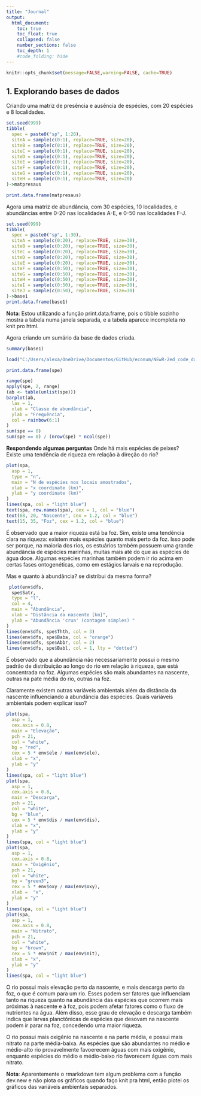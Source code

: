 ---
title: "Journal"
output:
  html_document:
    toc: true
    toc_float: true
    collapsed: false
    number_sections: false
    toc_depth: 1
    #code_folding: hide
---

```{r setup, include=FALSE}
knitr::opts_chunk$set(message=FALSE,warning=FALSE, cache=TRUE)
```

## 1. Explorando bases de dados 
 Criando uma matriz de presência e ausência de espécies, com 20 espécies e 8 localidades.

```{r}
set.seed(999) 
tibble(
  spec = paste0("sp", 1:20),
  siteA = sample(c(0:1), replace=TRUE, size=20),
  siteB = sample(c(0:1), replace=TRUE, size=20),
  siteC = sample(c(0:1), replace=TRUE, size=20),
  siteD = sample(c(0:1), replace=TRUE, size=20),
  siteE = sample(c(0:1), replace=TRUE, size=20),
  siteF = sample(c(0:1), replace=TRUE, size=20),
  siteG = sample(c(0:1), replace=TRUE, size=20),
  siteH = sample(c(0:1), replace=TRUE, size=20) 
)->matpresaus

print.data.frame(matpresaus)
```

Agora uma matriz de abundância, com 30 espécies, 10 localidades, e abundâncias entre 0-20 nas localidades A-E, e 0-50 nas localidades F-J.

```{r}

set.seed(999)
tibble(
  spec = paste0("sp", 1:30),
  siteA = sample(c(0:20), replace=TRUE, size=30),
  siteB = sample(c(0:20), replace=TRUE, size=30),
  siteC = sample(c(0:20), replace=TRUE, size=30),
  siteD = sample(c(0:20), replace=TRUE, size=30),
  siteE = sample(c(0:20), replace=TRUE, size=30),
  siteF = sample(c(0:50), replace=TRUE, size=30),
  siteG = sample(c(0:50), replace=TRUE, size=30),
  siteH = sample(c(0:50), replace=TRUE, size=30),
  siteI = sample(c(0:50), replace=TRUE, size=30),
  siteJ = sample(c(0:50), replace=TRUE, size=30)
)->base1
print.data.frame(base1)
```
**Nota**: Estou utilizando a função print.data.frame, pois o tibble sozinho mostra a tabela numa janela separada, e a tabela aparece incompleta no knit pro html.

Agora criando um sumário da base de dados criada.

```{r}
summary(base1)
```
```{r}
load("C:/Users/alexa/OneDrive/Documentos/GitHub/econum/NEwR-2ed_code_data/NEwR2-Data/Doubs.RData") # Carregando os dados que o livro usa como exemplo

print.data.frame(spe)
```



```{r}
range(spe)
apply(spe, 2, range)
(ab <- table(unlist(spe)))
barplot(ab, 
  las = 1,
  xlab = "Classe de abundância",
  ylab = "Frequência",
  col = rainbow(6:1)
)
sum(spe == 0)
sum(spe == 0) / (nrow(spe) * ncol(spe))

```


**Respondendo algumas perguntas**
Onde há mais espécies de peixes? Existe uma tendência de riqueza em relação à direção do rio? 
```{r}

plot(spa, 
  asp = 1, 
  type = "n", 
  main = "N de espécies nos locais amostrados", 
  xlab = "x coordinate (km)", 
  ylab = "y coordinate (km)"
)
lines(spa, col = "light blue")
text(spa, row.names(spa), cex = 1, col = "blue")
text(68, 20, "Nascente", cex = 1.2, col = "blue")
text(15, 35, "Foz", cex = 1.2, col = "blue")


```

É observado que a maior riqueza está ba foz. Sim, existe uma tendência clara na riqueza: existem mais espécies quanto mais perto da foz. Isso pode ser porque, na maioria dos rios, os estuários também possuem uma grande abundância de espécies marinhas, muitas mais até do que as espécies de água doce. Algumas espécies marinhas também podem ir rio acima em certas fases ontogenéticas, como em estágios larvais e na reprodução. 

Mas e quanto à abundância? se distribui da mesma forma?

```{r}
 plot(env$dfs, 
  spe$Satr, 
  type = "l", 
  col = 4, 
  main = "Abundância",
  xlab = "Distância da nascente [km]", 
  ylab = "Abundância 'crua' (contagem simples) "
)
lines(env$dfs, spe$Thth, col = 3)
lines(env$dfs, spe$Baba, col = "orange")
lines(env$dfs, spe$Abbr, col = 2)
lines(env$dfs, spe$Babl, col = 1, lty = "dotted")

```


É observado que a abundância não necessariamente possui o mesmo padrão de distribuição ao longo do rio em relação à riqueza, que está concentrada na foz. Algumas espécies são mais abundantes na nascente, outras na pate média do rio, outras na foz.

Claramente existem outras variáveis ambientais além da distância da nascente influenciando a abundância das espécies. Quais variáveis ambientais podem explicar isso?

```{r}


plot(spa, 
  asp = 1, 
  cex.axis = 0.8, 
  main = "Elevação", 
  pch = 21, 
  col = "white", 
  bg = "red", 
  cex = 5 * env$ele / max(env$ele), 
  xlab = "x", 
  ylab = "y"
)
lines(spa, col = "light blue")
plot(spa, 
  asp = 1, 
  cex.axis = 0.8, 
  main = "Descarga", 
  pch = 21, 
  col = "white", 
  bg = "blue",
  cex = 5 * env$dis / max(env$dis),
  xlab = "x", 
  ylab = "y"
)
lines(spa, col = "light blue")
plot(spa, 
  asp = 1, 
  cex.axis = 0.8, 
  main = "Oxigênio", 
  pch = 21, 
  col = "white", 
  bg = "green3",
  cex = 5 * env$oxy / max(env$oxy),
  xlab =  "x", 
  ylab = "y"
)
lines(spa, col = "light blue")
plot(spa, 
  asp = 1,
  cex.axis = 0.8, 
  main = "Nitrato", 
  pch = 21,
  col = "white", 
  bg = "brown",
  cex = 5 * env$nit / max(env$nit),
  xlab = "x", 
  ylab = "y"
)
lines(spa, col = "light blue")

```

O rio possui mais elevação perto da nascente, e mais descarga perto da foz, o que é comum para um rio. Esses podem ser fatores que influenciam tanto na riqueza quanto na abundância das espécies que ocorrem mais próximas à nascente e à foz, pois podem afetar fatores como o fluxo de nutrientes na água. Além disso, esse grau de elevação e descarga também indica que larvas planctônicas de espécies que desovam na nascente podem ir parar na foz, concedendo uma maior riqueza.

O rio possui mais oxigênio na nascente e na parte média, e possui mais nitrato na parte média-baixa. As espécies que são abundantes no médio e médio-alto rio provavelmente favoerecem águas com mais oxigênio, enquanto espécies do médio e médio-baixo rio favorecem águas com mais nitrato.

**Nota**: Aparentemente o rmarkdown tem algum problema com a função dev.new e não plota os gráficos quando faço knit pra html, então plotei os gráficos das variáveis ambientais separados. 